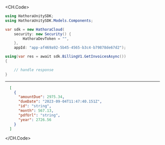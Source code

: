 
<CH.Code>
```csharp GetInvoices.cs
using HathoraUnitySDK;
using HathoraUnitySDK.Models.Components;

var sdk = new HathoraCloud(
    security: new Security() {
        HathoraDevToken = "",
    },
    appId: "app-af469a92-5b45-4565-b3c4-b79878de67d2");

using(var res = await sdk.BillingV1.GetInvoicesAsync())
{

    // handle response
}
```
---

```json Example Response
  [
    {
      "amountDue": 2975.34,
      "dueDate": "2023-09-04T11:47:40.151Z",
      "id": "string",
      "month": 567.13,
      "pdfUrl": "string",
      "year": 2726.56
    }
  ]
```
</CH.Code>
